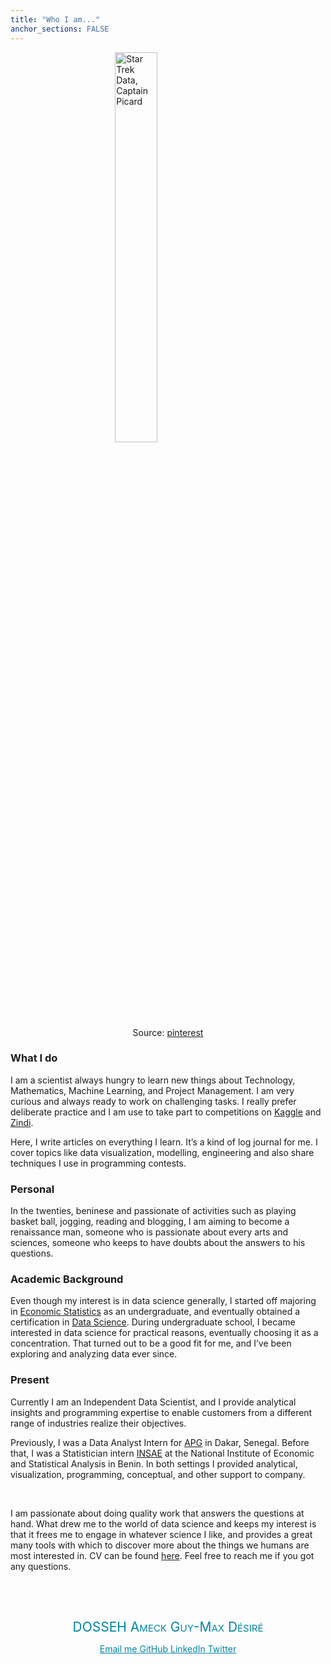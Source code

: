 ```yaml
---
title: "Who I am..."
anchor_sections: FALSE
---
```



<span itemscope itemtype="http://schema.org/Person">
<figure>
<img src="https://avatars.mds.yandex.net/i?id=e42210878d1b8fe0ac825c3e99d2ca4e-5341407-images-thumbs&n=13" alt="Star Trek Data, Captain Picard" style="display:block; margin: 0 auto; width: 40%">
<figcation>
<center>Source: <a href="https://www.pinterest.com/pin/278871401912165348/">pinterest</a></center>
</figcation>

</figure>

### What I do

I am a scientist always hungry to learn new things
about
Technology,
Mathematics, Machine Learning, and
Project Management. I am very
curious and always ready to work on
challenging tasks. I really prefer
deliberate practice and I am use to
take part to competitions on [Kaggle](https://www.kaggle.com/) and
[Zindi](https://zindi.africa/).

Here, I write articles on everything I learn. It's a kind of log journal for me. 
I cover topics like data visualization, modelling, engineering and also share 
techniques I use in programming contests.

### Personal

In the twenties, beninese and passionate of activities such as playing basket ball,
jogging, reading and blogging, I am aiming to become a renaissance man, someone
who is passionate about every arts and sciences, someone who keeps to have doubts
about the answers to his questions.


### Academic Background

<span itemprop="description">
Even though my interest is in data science generally, I started off majoring in [Economic Statistics](http://eneam.uac.bj/) as an undergraduate, and eventually obtained a certification in [Data Science](https://dit.sn/). During undergraduate school, I became interested in data science for practical reasons, eventually choosing it as a concentration. That turned out to be a good fit for me, and I've been exploring and analyzing data ever since.
</span>


### Present

<span itemprop="description">
Currently I am an <span itemprop="jobTitle">Independent Data Scientist</span>, and I provide analytical insights and programming expertise to enable customers from a different range of industries realize their objectives.
</span>

<span itemprop="description">
Previously, I was a Data Analyst Intern for [APG](https://www.afripayway.com/) in Dakar, Senegal. Before that, I was a Statistician intern <span itemprop="affiliation alumniOf">[INSAE](https://insae.bj/) at the National Institute of Economic and Statistical Analysis in Benin.  In both settings I provided analytical, visualization, programming, conceptual, and other support to company. 
</span>

<br>

I am passionate about doing quality work that answers the questions at hand. What drew me to the world of data science and keeps my interest is that it frees me to engage in whatever science I like, and provides a great many tools with which to discover more about the things we humans are most interested in. CV can be found [here](medias/CV_AI_ENGLISH.pdf). Feel free to reach me if you got any questions.

<br>

<br>
<div style='text-align: center;  color: #0085a1'>
<span itemprop="name" style="font-variant: small-caps; color: #0085a1; font-size: 150%">DOSSEH Ameck Guy-Max Désiré</span>

<a style='color: #0085a1' href="mailto:desiredosseh20@gmail.com" title="Email me" class = 'social-icon'><span class="fa-stack fa-lg" aria-hidden="true">
  <i class="fa fa-circle fa-stack-2x"></i>
  <i class="fa fa-envelope fa-stack-1x fa-inverse"></i>
</span>
<span class="sr-only">Email me</span>
</a>
<a style='color: #0085a1'href="https://github.com/QuantBender" title="GitHub" class = 'social-icon'>
  <span class="fa-stack fa-lg" aria-hidden="true">
    <i class="fa fa-circle fa-stack-2x"></i>
    <i class="fa fa-github fa-stack-1x fa-inverse"></i>
  </span>
  <span class="sr-only">GitHub</span>
</a>
<a style='color: #0085a1' href="https://www.linkedin.com/in/d%C3%A9sir%C3%A9-a-d-72b624110/" title="LinkedIn" class = 'social-icon'><span class="fa-stack fa-lg" aria-hidden="true">
  <i class="fa fa-circle fa-stack-2x"></i>
  <i class="fa fa-linkedin fa-stack-1x fa-inverse"></i>
</span>
<span class="sr-only">LinkedIn</span>
</a>
</a>
<a style='color: #0085a1' href="https://twitter.com/desire_dosseh" title="twitter" class = 'social-icon'><span class="fa-stack fa-lg" aria-hidden="true">
  <i class="fa fa-circle fa-stack-2x"></i>
  <i class="fa fa-twitter fa-stack-1x fa-inverse"></i>
</span>
<span class="sr-only">Twitter</span>
</a>
</div>
